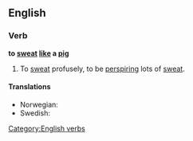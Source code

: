 ==English==

===Verb===
'''to [[sweat]] [[like]] a [[pig]]'''

# {{simile}} To [[sweat]] profusely, to be [[perspire|perspiring]] lots of [[sweat]].

====Translations====
{{trans-top|to sweat profusely}}
* Norwegian: {{t|no|svette som en gris}}
* Swedish: {{t|sv|svettas som en gris}}
{{trans-mid}}
{{trans-bottom}}

[[Category:English verbs]]